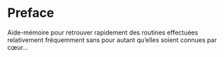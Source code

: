 # Preface {.unnumbered}

Aide-mémoire pour retrouver rapidement des routines effectuées relativement fréquemment sans pour autant qu'elles soient connues par cœur...
